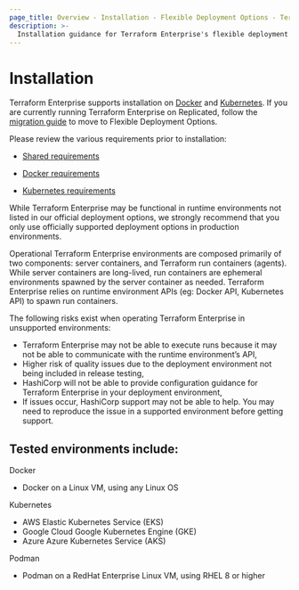 ```yaml
---
page_title: Overview - Installation - Flexible Deployment Options - Terraform Enterprise
description: >-
  Installation guidance for Terraform Enterprise's flexible deployment options.
---
```


# Installation

Terraform Enterprise supports installation on [Docker](/terraform/enterprise/flexible-deployments/install/docker/install) and [Kubernetes](/terraform/enterprise/flexible-deployments/install/kubernetes/install). If you are currently running Terraform Enterprise on Replicated, follow the [migration guide](/terraform/enterprise/replicated/replicated-migration) to move to Flexible Deployment Options. 

Please review the various requirements prior to installation:

- [Shared requirements](/terraform/enterprise/flexible-deployments/install/requirements)

- [Docker requirements](/terraform/enterprise/flexible-deployments/install/docker/requirements)

- [Kubernetes requirements](/terraform/enterprise/flexible-deployments/install/kubernetes/requirements)

While Terraform Enterprise may be functional in runtime environments not listed in our official deployment options, we
strongly recommend that you only use officially supported deployment options in production environments.

Operational Terraform Enterprise environments are composed primarily of two components: server containers, and Terraform
run containers (agents). While server containers are long-lived, run containers are ephemeral environments spawned by
the server container as needed. Terraform Enterprise relies on runtime environment APIs (eg: Docker API, Kubernetes API)
to spawn run containers.

The following risks exist when operating Terraform Enterprise in unsupported environments:
- Terraform Enterprise may not be able to execute runs because it may not be able to communicate with the runtime environment’s API,
- Higher risk of quality issues due to the deployment environment not being included in release testing,
- HashiCorp will not be able to provide configuration guidance for Terraform Enterprise in your deployment environment,
- If issues occur, HashiCorp support may not be able to help. You may need to reproduce the issue in a supported environment before getting support.

## Tested environments include:

Docker
- Docker on a Linux VM, using any Linux OS

Kubernetes
- AWS Elastic Kubernetes Service (EKS)
- Google Cloud Google Kubernetes Engine (GKE)
- Azure Azure Kubernetes Service (AKS)

Podman
- Podman on a RedHat Enterprise Linux VM, using RHEL 8 or higher




